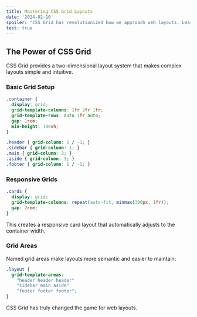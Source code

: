 ```yaml
---
title: Mastering CSS Grid Layouts
date: '2024-02-10'
spoiler: "CSS Grid has revolutionized how we approach web layouts. Learn the fundamental concepts and practical applications."
test: true
---
```


## The Power of CSS Grid

CSS Grid provides a two-dimensional layout system that makes complex layouts simple and intuitive.

### Basic Grid Setup

```css
.container {
  display: grid;
  grid-template-columns: 1fr 2fr 1fr;
  grid-template-rows: auto 1fr auto;
  gap: 1rem;
  min-height: 100vh;
}

.header { grid-column: 1 / -1; }
.sidebar { grid-column: 1; }
.main { grid-column: 2; }
.aside { grid-column: 3; }
.footer { grid-column: 1 / -1; }
```

### Responsive Grids

```css
.cards {
  display: grid;
  grid-template-columns: repeat(auto-fit, minmax(300px, 1fr));
  gap: 2rem;
}
```

This creates a responsive card layout that automatically adjusts to the container width.

### Grid Areas

Named grid areas make layouts more semantic and easier to maintain:

```css
.layout {
  grid-template-areas: 
    "header header header"
    "sidebar main aside"
    "footer footer footer";
}
```

CSS Grid has truly changed the game for web layouts.